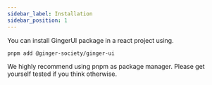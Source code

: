 ```yaml
---
sidebar_label: Installation
sidebar_position: 1
---
```


 You can install GingerUI package in a react project using.

```sh
pnpm add @ginger-society/ginger-ui
```
We highly recommend using pnpm as package manager. Please get yourself tested if you think otherwise.

